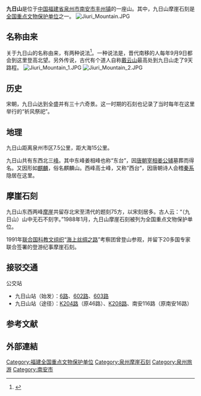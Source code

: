 {{coord|24|57|10|N|118|31|17|E|display=title|scale:10000}}
{{文物保护单位
| 级别 = 全国
| 名称 = 九日山摩崖石刻
| 图片 = [[File:Quanzhou_Jiuri_Shan_20120301-02.jpg|240px]]
| 编号 = 3-176
| 分类 = 石刻及其他
| 时代 = [[宋|宋]]
| 所在 = [[福建省|福建省]][[南安市|南安市]]
| 登录 = 1986年
}}
'''九日山'''是位于[[中国|中国]][[福建省|福建省]][[泉州市|泉州市]][[南安市|南安市]][[丰州镇_(南安市)|丰州镇]]的一座山。其中，九日山摩崖石刻是[[全国重点文物保护单位|全国重点文物保护单位]]之一。
[[File:Jiuri_Mountain.JPG|thumb]]

==名称由来==
关于九日山的名称由来，有两种说法<ref>{{cite web |url=http://qzhnet.dnscn.cn/qzh71.htm |title=九日山 |accessdate=2008-04-13 |language=zh-hans |archive-date=2008-03-07 |archive-url=https://web.archive.org/web/20080307052459/http://qzhnet.dnscn.cn/qzh71.htm |dead-url=no }}</ref>。一种说法是，晋代南移的人每年9月9日都会到这里登高北望。另外传说，古代有个道人自称[[戴云山|戴云山]]最高处到九日山走了9天路程。
[[File:Jiuri_Mountain_1.JPG|thumb]]
[[File:Jiuri_Mountain_2.JPG|thumb]]

==历史==
宋朝，九日山达到全盛并有三十六奇景。这一时期的石刻也记录了当时每年在这里举行的“祈风祭祀”。

==地理==
九日山距离泉州市区7.5公里，距大海15公里。

九日山共有东西北三[[山峰|峰]]。其中东峰姜相峰也称“东台”，因[[唐朝|唐朝]][[宰相|宰相]][[姜公辅|姜公辅]]墓葬而得名。又因形如[[麒麟|麒麟]]，俗名麒麟山。西峰高士峰，又称“西台”，因唐朝诗人会稽[[秦系|秦系]]隐居在这里。

==摩崖石刻==
九日山东西两峰[[摩崖|摩崖]]共留存北宋至清代的题刻75方，以宋刻居多。古人云：“（九日山）山中无石不刻字。”1988年1月，九日山摩崖石刻被列为全国重点文物保护单位。

1991年[[联合国科教文组织|联合国科教文组织]]“[[海上丝绸之路|海上丝绸之路]]”考察团曾登山参观，并留下20多国专家联合签署的登游纪事摩崖石刻。
{{Gallery
|title=
|footer=
|width=240
|height=
|lines=1
|File:Quanzhou Jiuri Shan 20120301-01.jpg|九日山
|File:Quanzhou Jiuri Shan 20120301-04.jpg|西峰摩崖石刻
|File:Quanzhou Jiuri Shan 20120301-06.jpg|西峰摩崖石刻
|File:Quanzhou Jiuri Shan 20120301-17.jpg|西峰石佛殿
|File:Quanzhou Jiuri Shan 20120301-18.jpg|石佛殿内石佛
|File:Quanzhou Jiuri Shan 20120301-24.jpg|东峰摩崖石刻
}}

==接驳交通==
公交站
*九日山站（始发）：[[泉州公交6路|6路]]、[[泉州公交602路|602路]]、[[泉州公交603路|603路]]
*九日山站（途径）：[[泉州公交K204路|K204路]]（原46路）、[[泉州公交K208路|K208路]]、南安116路（原南安16路）

==参考文献==
{{Reflist}}

==外部連結==
{{commonscat|Jiurishan}}
{{Wikisource further reading}}

{{泉州世界遗产}}
{{福建全国重点文物保护单位}}
{{DEFAULTSORT:jiu}}
[[Category:福建全国重点文物保护单位|Category:福建全国重点文物保护单位]]
[[Category:泉州摩崖石刻|Category:泉州摩崖石刻]]
[[Category:泉州旅游|Category:泉州旅游]]
[[Category:南安市|Category:南安市]]